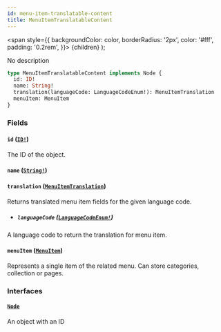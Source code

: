 ```yaml
---
id: menu-item-translatable-content
title: MenuItemTranslatableContent
---
```


<span
style={{
      backgroundColor: color,
      borderRadius: '2px',
      color: '#fff',
      padding: '0.2rem',
    }}>
{children}
</span>
);

No description

```graphql
type MenuItemTranslatableContent implements Node {
  id: ID!
  name: String!
  translation(languageCode: LanguageCodeEnum!): MenuItemTranslation
  menuItem: MenuItem
}
```

### Fields

#### `id` ([`ID!`](/api-reference/scalars/id.mdx))

The ID of the object.

#### `name` ([`String!`](/api-reference/scalars/string.mdx))

#### `translation` ([`MenuItemTranslation`](/api-reference/objects/menu-item-translation.mdx))

Returns translated menu item fields for the given language code.

- ##### `languageCode` ([`LanguageCodeEnum!`](/api-reference/enums/language-code-enum.mdx))

A language code to return the translation for menu item.

#### `menuItem` ([`MenuItem`](/api-reference/objects/menu-item.mdx))

Represents a single item of the related menu. Can store categories, collection or pages.

### Interfaces

#### [`Node`](/api-reference/interfaces/node.mdx)

An object with an ID
